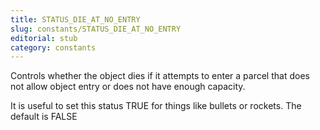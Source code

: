 ```yaml
---
title: STATUS_DIE_AT_NO_ENTRY
slug: constants/STATUS_DIE_AT_NO_ENTRY
editorial: stub
category: constants
---
```


<LSLConstant
	name="STATUS_DIE_AT_NO_ENTRY"
	type="integer"
	value="0x800"
/>

Controls whether the object dies if it attempts to enter a parcel that does not allow object entry or does not have enough capacity.

It is useful to set this status TRUE for things like bullets or rockets. The default is FALSE
